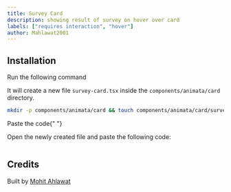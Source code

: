 ```yaml
---
title: Survey Card
description: showing result of survey on hover over card
labels: ["requires interaction", "hover"]
author: Mahlawat2001
---
```


<ComponentPreview name="card-survey-card--docs" />

## Installation

<Steps>
<Step>Run the following command</Step>

It will create a new file `survey-card.tsx` inside the `components/animata/card` directory.

```bash
mkdir -p components/animata/card && touch components/animata/card/survey-card.tsx
```

<Step>Paste the code</Step>{" "}

Open the newly created file and paste the following code:

```jsx file=<rootDir>/animata/card/survey-card.tsx

```

</Steps>

## Credits

Built by [Mohit Ahlawat](https://github.com/mohitahlawat2001)
